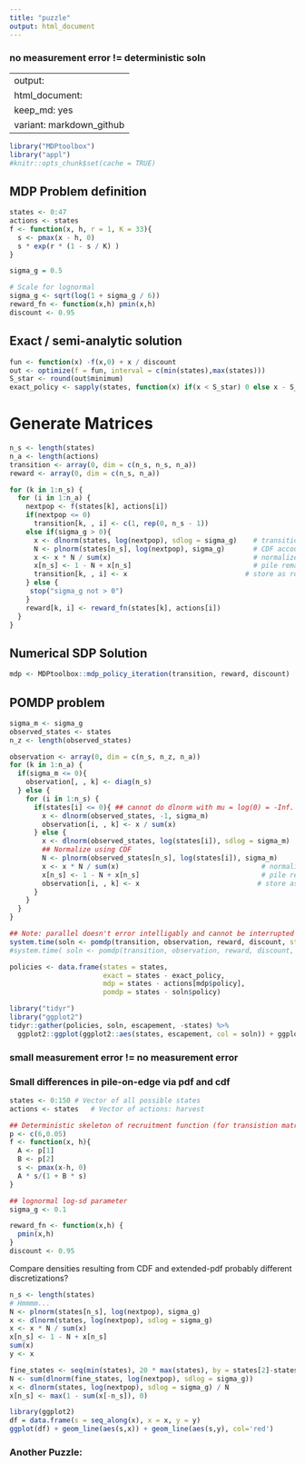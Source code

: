 ```yaml
---
title: "puzzle"
output: html_document
---
```


### no measurement error != deterministic soln

---
output:
  html_document: 
    keep_md: yes
    variant: markdown_github
---  


```r
library("MDPtoolbox")
library("appl")
#knitr::opts_chunk$set(cache = TRUE)
```


## MDP Problem definition

```r
states <- 0:47
actions <- states
f <- function(x, h, r = 1, K = 33){
  s <- pmax(x - h, 0)
  s * exp(r * (1 - s / K) )
}

sigma_g = 0.5

# Scale for lognormal
sigma_g <- sqrt(log(1 + sigma_g / 6))
reward_fn <- function(x,h) pmin(x,h)
discount <- 0.95
```

## Exact / semi-analytic solution

```r
fun <- function(x) -f(x,0) + x / discount
out <- optimize(f = fun, interval = c(min(states),max(states)))
S_star <- round(out$minimum)
exact_policy <- sapply(states, function(x) if(x < S_star) 0 else x - S_star)
```

# Generate Matrices

```r
n_s <- length(states)
n_a <- length(actions)
transition <- array(0, dim = c(n_s, n_s, n_a))
reward <- array(0, dim = c(n_s, n_a))

for (k in 1:n_s) {
  for (i in 1:n_a) {
    nextpop <- f(states[k], actions[i])
    if(nextpop <= 0)
      transition[k, , i] <- c(1, rep(0, n_s - 1))
    else if(sigma_g > 0){
      x <- dlnorm(states, log(nextpop), sdlog = sigma_g)    # transition probability densities
      N <- plnorm(states[n_s], log(nextpop), sigma_g)       # CDF accounts for prob density beyond boundary
      x <- x * N / sum(x)                                   # normalize densities to  = cdf(boundary)
      x[n_s] <- 1 - N + x[n_s]                              # pile remaining probability on boundary
      transition[k, , i] <- x                             # store as row of transition matrix
    } else {
     stop("sigma_g not > 0")
    }
    reward[k, i] <- reward_fn(states[k], actions[i])
  }
}
```

## Numerical SDP Solution

```r
mdp <- MDPtoolbox::mdp_policy_iteration(transition, reward, discount)
```


## POMDP problem

```r
sigma_m <- sigma_g
observed_states <- states
n_z <- length(observed_states)

observation <- array(0, dim = c(n_s, n_z, n_a))
for (k in 1:n_a) {
  if(sigma_m <= 0){
    observation[, , k] <- diag(n_s)
  } else {
    for (i in 1:n_s) {
      if(states[i] <= 0){ ## cannot do dlnorm with mu = log(0) = -Inf.  Cannot solve if belief has already converged
        x <- dlnorm(observed_states, -1, sigma_m)
        observation[i, , k] <- x / sum(x)
      } else {
        x <- dlnorm(observed_states, log(states[i]), sdlog = sigma_m)    # transition probability densities
        ## Normalize using CDF
        N <- plnorm(observed_states[n_s], log(states[i]), sigma_m)       # CDF accounts for prob density beyond boundary
        x <- x * N / sum(x)                                   # normalize densities to  = cdf(boundary)
        x[n_s] <- 1 - N + x[n_s]                              # pile remaining probability on boundary
        observation[i, , k] <- x                             # store as row of transition matrix
      }
    }
  }
}
```


```r
## Note: parallel doesn't error intelligably and cannot be interrupted gracefully either. Debug by running:
system.time(soln <- pomdp(transition, observation, reward, discount, stdout = TRUE))
#system.time( soln <- pomdp(transition, observation, reward, discount, mc.cores = 8, precision = 10, memory = 2000) )
```


```r
policies <- data.frame(states = states,
                       exact = states - exact_policy,
                       mdp = states - actions[mdp$policy],
                       pomdp = states - soln$policy)

library("tidyr")
library("ggplot2")
tidyr::gather(policies, soln, escapement, -states) %>%
  ggplot2::ggplot(ggplot2::aes(states, escapement, col = soln)) + ggplot2::geom_point()
```




### small measurement error != no measurement error



### Small differences in pile-on-edge via pdf and cdf


```r
states <- 0:150 # Vector of all possible states
actions <- states   # Vector of actions: harvest

## Deterministic skeleton of recruitment function (for transistion matrix)
p <- c(6,0.05)
f <- function(x, h){
  A <- p[1]
  B <- p[2]
  s <- pmax(x-h, 0)
  A * s/(1 + B * s)
}

## lognormal log-sd parameter
sigma_g <- 0.1

reward_fn <- function(x,h) {
  pmin(x,h)
}
discount <- 0.95
```


Compare densities resulting from CDF and extended-pdf 
probably different discretizations?



```r
n_s <- length(states)
# Hmmmm...
N <- plnorm(states[n_s], log(nextpop), sigma_g)
x <- dlnorm(states, log(nextpop), sdlog = sigma_g)
x <- x * N / sum(x)
x[n_s] <- 1 - N + x[n_s]
sum(x)
y <- x

fine_states <- seq(min(states), 20 * max(states), by = states[2]-states[1])
N <- sum(dlnorm(fine_states, log(nextpop), sdlog = sigma_g))
x <- dlnorm(states, log(nextpop), sdlog = sigma_g) / N
x[n_s] <- max(1 - sum(x[-n_s]), 0)

library(ggplot2)
df = data.frame(s = seq_along(x), x = x, y = y)
ggplot(df) + geom_line(aes(s,x)) + geom_line(aes(s,y), col='red')

```



###  Another Puzzle: 
